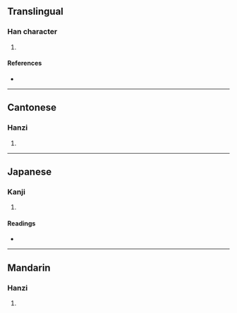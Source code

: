 {{character info/new}}
==Translingual==

===Han character===
{{Han char|rn=46|rad=山|as=09|sn=12|four=22212|canj=UYSD|ids=⿱山施}}

# {{defn|Han|sort=山09}}

====References====
* {{Han ref|kx=0315.310|dkj=08255|dj=0616.220|hdz=10788.140|uh=5D3A|ud=23866|bh=D8E4|bd=55524}}

----

==Cantonese==

===Hanzi===
{{yue-hanzi|jyut=[[ji5]]|y=yi5}}

# {{defn|lang=yue|sort=山09}}

----

==Japanese==

===Kanji===
{{ja-kanji|grade=|rs=山09}}

# {{defn|lang=ja|sort=山09}}

====Readings====
* {{ja-readings|on=[[い]] (i)|kun=}}

----

==Mandarin==

===Hanzi===
{{cmn-hanzi|pin=[[yǐ]] ([[yi3]])|wg=i<sup>3</sup>}}

# {{defn|lang=cmn|sort=山09}}